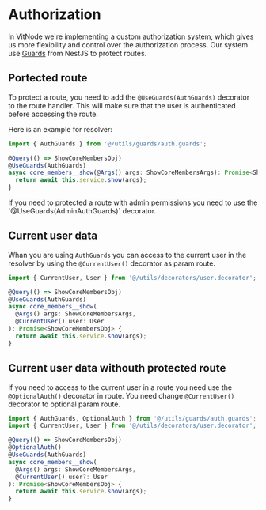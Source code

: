 
# Authorization

In VitNode we're implementing a custom authorization system, which gives us more flexibility and control over the authorization process. Our system use [Guards](https://docs.nestjs.com/guards) from NestJS to protect routes.

## Portected route

To protect a route, you need to add the `@UseGuards(AuthGuards)` decorator to the route handler. This will make sure that the user is authenticated before accessing the route.

Here is an example for resolver:

```typescript
import { AuthGuards } from '@/utils/guards/auth.guards';

@Query(() => ShowCoreMembersObj)
@UseGuards(AuthGuards)
async core_members__show(@Args() args: ShowCoreMembersArgs): Promise<ShowCoreMembersObj> {
  return await this.service.show(args);
}
```

<Callout type="info" emoji="ℹ️">
  If you need to protected a route with admin permissions you need to use the
  `@UseGuards(AdminAuthGuards)` decorator.
</Callout>

## Current user data

Whan you are using `AuthGuards` you can access to the current user in the resolver by using the `@CurrentUser()` decorator as param route.

```typescript
import { CurrentUser, User } from '@/utils/decorators/user.decorator';

@Query(() => ShowCoreMembersObj)
@UseGuards(AuthGuards)
async core_members__show(
  @Args() args: ShowCoreMembersArgs,
  @CurrentUser() user: User
): Promise<ShowCoreMembersObj> {
  return await this.service.show(args);
}
```

## Current user data withouth protected route

If you need to access to the current user in a route you need use the `@OptionalAuth()` decorator in route. You need change `@CurrentUser()` decorator to optional param route.

```typescript
import { AuthGuards, OptionalAuth } from '@/utils/guards/auth.guards';
import { CurrentUser, User } from '@/utils/decorators/user.decorator';

@Query(() => ShowCoreMembersObj)
@OptionalAuth()
@UseGuards(AuthGuards)
async core_members__show(
  @Args() args: ShowCoreMembersArgs,
  @CurrentUser() user?: User
): Promise<ShowCoreMembersObj> {
  return await this.service.show(args);
}
```
